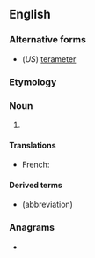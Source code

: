 {{also|téramètre|tera-metre}}
==English==

===Alternative forms===
* (''US'') [[terameter]]

===Etymology===
{{prefix|tera|metre|lang=en}}

===Noun===
{{en-noun}}

# {{SI-unit-2|tera|metre|length|meter}}

====Translations====
{{trans-top|SI unit of length equal to 10<sup>12</sup> metres}}
* French: {{t+|fr|téramètre|m}}
{{trans-mid}}
{{trans-bottom}}

====Derived terms====
* {{l|en|Tm}} (abbreviation)

===Anagrams===
* {{anagrams|en|ratemeter|terameter}}